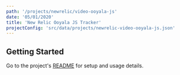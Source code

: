 ```yaml
---
path: '/projects/newrelic/video-ooyala-js'
date: '05/01/2020'
title: 'New Relic Ooyala JS Tracker'
projectConfig: 'src/data/projects/newrelic-video-ooyala-js.json'
---
```


## Getting Started

Go to the project's [README](https://github.com/newrelic/video-ooyala-js#readme) for setup and usage details.

